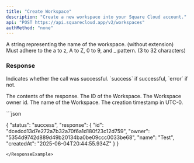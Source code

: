 ```yaml
---
title: "Create Workspace"
description: "Create a new workspace into your Square Cloud account."
api: "POST https://api.squarecloud.app/v2/workspaces"
authMethod: "none"
---
```



<Authorization />

<ParamField body="name" type="string" placeholder="Workspace name">
  A string representing the name of the workspace. (without extension)<br/>Must adhere to the a to z, A to Z, 0 to 9, and _ pattern. (3 to 32 characters)
</ParamField>

### Response

<ResponseField name="status" type="string">
  Indicates whether the call was successful. `success` if successful, `error` if not.
</ResponseField>

<ResponseField name="response" type="object">

The contents of the response.
<Expandable title="Toggle object">
<ResponseField name="id" type="string">
  The ID of the Workspace.
</ResponseField>
<ResponseField name="owner" type="string">
  The Workspace owner id.
</ResponseField>
<ResponseField name="name" type="string">
  The name of the Workspace.
</ResponseField>
<ResponseField name="createdAt" type="string">
  The creation timestamp in UTC-0.
</ResponseField>
</Expandable>
</ResponseField>


<ResponseExample>
```json

{
    "status": "success",
    "response": {
        "id": "dcedcd13d7e272a7b32a70f6a1d180f23c12d759",
        "owner": "5354d9742d889d49b20134ba0be09ccc0033be68",
        "name": "Test",
        "createdAt": "2025-06-04T20:44:55.934Z"
    }
}

```
</ResponseExample>
